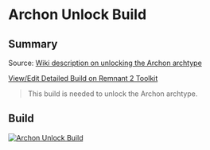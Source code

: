 
# Archon Unlock Build

## Summary

Source: [Wiki description on unlocking the Archon archtype](https://remnant.wiki/Archon#Unlocking)

[View/Edit Detailed Build on Remnant 2 Toolkit](https://www.remnant2toolkit.com/builder?archtype=la3vvu%2C0ipjpk&skill=dajt58%2Cy9oqq6&helm=abhqna&torso=2h9xgj&legs=4sy6z9&gloves=47ak51&relic=weaetb&amulet=rpxs8n&ring=pqez3b%2Cac27lx%2C7fmi47%2Cukufrn&weapon=8n3e07%2Cgts5dh%2Czn3boo&name=Archon+Unlock+Build)

> This build is needed to unlock the Archon archtype.

## Build

[![Archon Unlock Build](https://d2sqltdcj8czo5.cloudfront.net/featured-builds/archon_unlock.png)](https://www.remnant2toolkit.com/builder?archtype=la3vvu%2C0ipjpk&skill=dajt58%2Cy9oqq6&helm=abhqna&torso=2h9xgj&legs=4sy6z9&gloves=47ak51&relic=weaetb&amulet=rpxs8n&ring=pqez3b%2Cac27lx%2C7fmi47%2Cukufrn&weapon=8n3e07%2Cgts5dh%2Czn3boo&name=Archon+Unlock+Build)
